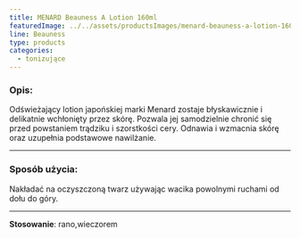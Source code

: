 ```yaml
---
title: MENARD Beauness A Lotion 160ml
featuredImage: ../../assets/productsImages/menard-beauness-a-lotion-160ml.png
line: Beauness
type: products
categories:
  - tonizujące
---
```


<h3>Opis:</h3>

Odświeżający lotion japońskiej marki Menard zostaje błyskawicznie i delikatnie wchłonięty przez skórę. Pozwala jej samodzielnie chronić się przed powstaniem trądziku i szorstkości cery. Odnawia i wzmacnia skórę oraz uzupełnia podstawowe nawilżanie.

---

### Sposób użycia:

Nakładać na oczyszczoną twarz używając wacika powolnymi ruchami od dołu do góry.

---

**Stosowanie**: rano,wieczorem
